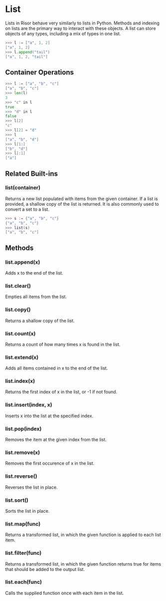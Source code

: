 # List

Lists in Risor behave very similarly to lists in Python. Methods and indexing
on lists are the primary way to interact with these objects. A list can store
objects of any types, including a mix of types in one list.

```go
>>> l := ["a", 1, 2]
["a", 1, 2]
>>> l.append("tail")
["a", 1, 2, "tail"]
```

## Container Operations

```go
>>> l := ["a", "b", "c"]
["a", "b", "c"]
>>> len(l)
3
>>> "c" in l
true
>>> "d" in l
false
>>> l[2]
"c"
>>> l[2] = "d"
>>> l
["a", "b", "d"]
>>> l[1:]
["b", "d"]
>>> l[:1]
["a"]
```

## Related Built-ins

### list(container)

Returns a new list populated with items from the given container. If a list is
provided, a shallow copy of the list is returned. It is also commonly used to
convert a set to a list.

```go
>>> s := {"a", "b", "c"}
{"a", "b", "c"}
>>> list(s)
["a", "b", "c"]
```

## Methods

### list.append(x)

Adds x to the end of the list.

### list.clear()

Empties all items from the list.

### list.copy()

Returns a shallow copy of the list.

### list.count(x)

Returns a count of how many times x is found in the list.

### list.extend(x)

Adds all items contained in x to the end of the list.

### list.index(x)

Returns the first index of x in the list, or -1 if not found.

### list.insert(index, x)

Inserts x into the list at the specified index.

### list.pop(index)

Removes the item at the given index from the list.

### list.remove(x)

Removes the first occurence of x in the list.

### list.reverse()

Reverses the list in place.

### list.sort()

Sorts the list in place.

### list.map(func)

Returns a transformed list, in which the given function is applied to each list item.

### list.filter(func)

Returns a transformed list, in which the given function returns true for items that should be added to the output list.

### list.each(func)

Calls the supplied function once with each item in the list.
